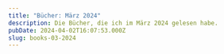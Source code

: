 ```yaml
---
title: "Bücher: März 2024"
description: Die Bücher, die ich im März 2024 gelesen habe.
pubDate: 2024-04-02T16:07:53.000Z
slug: books-03-2024
---
```



<Epigraph
  quote="The Medium is the Message."
  footer="<cite><a href='https://en.wikipedia.org/wiki/The_medium_is_the_message'>Marshall McLuhan</a></cite>"
/>

<Amusing />

<Auris />
